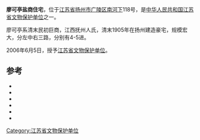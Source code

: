 {{文物保护单位
| 级别 = 省级
| 省区市 = 江苏省
| 图片 = 
| 名称 = 廖可亭盐商住宅
| 编号 = 605
| 分类 = 古建筑
| 时代 = 清代
| 所在 = [[江苏省|江苏省]][[扬州市|扬州市]][[广陵区|广陵区]]
| 登录 = 2006年6月5日
}}
'''廖可亭盐商住宅'''，位于[[江苏省|江苏省]][[扬州市|扬州市]][[广陵区|广陵区]][[南河下|南河下]]118号，是[[中华人民共和国|中华人民共和国]][[江苏省文物保护单位|江苏省文物保护单位]]之一。

廖可亭系清末民初巨商，江西抚州人氏，清末1905年在扬州建造豪宅，规模宏大，分左中右三路，分别有4-5进。

2006年6月5日，授予[[江苏省文物保护单位|江苏省文物保护单位]]。

== 参考 ==
*{{cite web | language =  | publisher = 江苏省地方志 | title = 第一、二批（1982年3月重新公布） | url = http://www.jssdfz.com:8080/dfz/ztbook/szzyz/wwz/FL/FL3.html | author =  | date =  | accessdate = 2012-04-15 | archive-date = 2012-12-04 | archive-url = https://archive.is/20121204183426/http://www.jssdfz.com:8080/dfz/ztbook/szzyz/wwz/FL/FL3.html | dead-url = yes }}
*{{cite web | language =  | publisher = 江苏省地方志 | title = 第三批（1982年3月公布） | url = http://www.jssdfz.com:8080/dfz/ztbook/szzyz/wwz/FL/FL4.html | author =  | date =  | accessdate = 2012-04-15 | archive-date = 2012-12-04 | archive-url = https://archive.is/20121204163057/http://www.jssdfz.com:8080/dfz/ztbook/szzyz/wwz/FL/FL4.html | dead-url = yes }}
*{{cite web | language =  | publisher = 江苏文化共享工程 | title = 第四批（1995年4月公布） | url = http://www.jsgxgc.org.cn/jscnt_wwbl/200511/t20051107_7389.htm | author =  | date =  | accessdate = 2012-04-15 | archive-url = https://web.archive.org/web/20110920205648/http://www.jsgxgc.org.cn/jscnt_wwbl/200511/t20051107_7389.htm | archive-date = 2011-09-20 | dead-url = yes }}
*{{cite web| language =| publisher =中国江苏网| title =省政府关于公布第五批省级文物保护单位的通知| url =http://www.jiangsu.gov.cn/shouye/wjgz/szfwj/szfw/200710/t20071015_71827.html| author =| date =| accessdate =2012-04-15}}{{dead link|date=2017年12月 |bot=InternetArchiveBot |fix-attempted=yes }}
*{{cite web| language =| publisher =| title =江苏省人民政府关于公布第六批省级文物保护单位的通知| url =http://china.findlaw.cn/fagui/xz/27/170207.html| author =| date =| accessdate =2012-04-15| deadurl =yes| archiveurl =https://web.archive.org/web/20141112182502/http://china.findlaw.cn/fagui/xz/27/170207.html| archivedate =2014-11-12}}
*{{cite web| language =| publisher =| title =江苏省人民政府关于公布第七批省级文物保护单位的通知| url =http://www.jsmuseum.com/show.aspx?articleid=11306| author =| date =| accessdate =2012-04-15}}{{dead link|date=2017年12月 |bot=InternetArchiveBot |fix-attempted=yes }}

{{江苏小作品}}
{{扬州市境内的江苏省文物保护单位}}

[[Category:江苏省文物保护单位|Category:江苏省文物保护单位]]